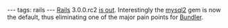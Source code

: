 ---
tags: rails
---
[[Rails]] 3.0.0.rc2 [http://weblog.rubyonrails.org/2010/8/24/rails-3-0-release-candidate-2 is out]. Interestingly the [[mysql2]] gem is now the default, thus eliminating one of the major pain points for [[Bundler]].
